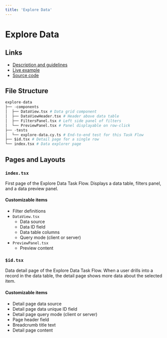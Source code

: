 ```yaml
---
title: 'Explore Data'
---
```



# Explore Data

## Links

- [Description and guidelines](https://strudel.science/design-system/task-flows/explore-data/)
- [Live example](https://strudel.science/strudel-kit/#/explore-data)
- [Source code](https://github.com/strudel-science/strudel-kit/tree/main/strudel-taskflows/src/pages/explore-data)

## File Structure

```py
explore-data
├── -components
│  ├── DataView.tsx # Data grid component
│  ├── DataViewHeader.tsx # Header above data table
│  ├── FiltersPanel.tsx # Left side panel of filters
│  └── PreviewPanel.tsx # Panel displayable on row-click
├── -tests
│  └── explore-data.cy.ts # End-to-end test for this Task Flow
├── $id.tsx # Detail page for a single row
└── index.tsx # Data explorer page
```

## Pages and Layouts

### `index.tsx`

First page of the Explore Data Task Flow. Displays a data table, filters panel, and a data preview panel.

<CodeAndPreviewButtons codeUrl="#" previewUrl="#" />

#### Customizable items

- Filter definitions
- `DataView.tsx`
  - Data source
  - Data ID field
  - Data table columns
  - Query mode (client or server)
- `PreviewPanel.tsx`
  - Preview content

<Divider />

### `$id.tsx`

Data detail page of the Explore Data Task Flow. When a user drills into a record in the data table, the detail page shows more data about the selected item.

<CodeAndPreviewButtons codeUrl="#" previewUrl="#" />

#### Customizable items

- Detail page data source
- Detail page data unique ID field
- Detail page query mode (client or server)
- Page header field
- Breadcrumb title text
- Detail page content
